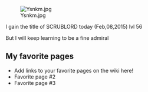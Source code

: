 [[File:Ysnkm.jpg|right]]

I gain the title of SCRUBLORD today (Feb,08,2015) lvl 56

But I will keep learning to be a fine admiral

==My favorite pages==

* Add links to your favorite pages on the wiki here!
* Favorite page #2
* Favorite page #3